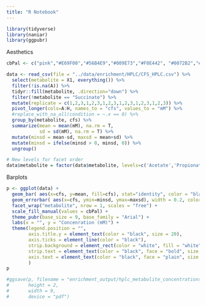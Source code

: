 ```yaml
---
title: "R Notebook"
---
```


```r
library(tidyverse)
library(naniar)
library(ggpubr)
```
Aesthetics
```r
cbPal <- c("pink","#E69F00","#56B4E9","#009E73","#F0E442", "#0072B2","#75437C","#B52F25") 
```

```r
data <- read_csv(file = "../data/enrichment/HPLC/CFS_HPLC.csv") %>%
  select(metabolite = X1, everything()) %>%
  filter(!is.na(A)) %>%
  tidyr::fill(metabolite, .direction="down") %>%
  filter(!metabolite == "Succinate") %>%
  mutate(replicate = c(1,2,3,1,2,3,1,2,3,1,2,3,1,2,3,1,2,3)) %>%
  pivot_longer(cols=A:H, names_to = "cfs", values_to = "mM") %>%
  #replace_with_na_all(condition = ~.x == 0) %>%
  group_by(metabolite, cfs) %>%
  summarize(mean = mean(mM), na.rm = T, 
            sd = sd(mM), na.rm = T) %>%
  mutate(minsd = mean-sd, maxsd = mean+sd) %>%
  mutate(minsd = ifelse(minsd > 0, minsd, 0)) %>%
  ungroup()
```

```r
# New levels for facet order
data$metabolite = factor(data$metabolite, levels=c('Acetate','Propionate','Butyrate','Lactate','Formate','Pyruvate'))
```


Barplots
```r
p <- ggplot(data) +
  geom_bar( aes(x=cfs, y=mean, fill=cfs), stat="identity", color = "black") +
  geom_errorbar( aes(x=cfs, ymin=minsd, ymax=maxsd), width = 0.2, color = "black", size = .4) +
  facet_wrap("metabolite", nrow = 1, scales = "free") +
  scale_fill_manual(values = cbPal) +
  theme_pubr(base_size = 9, base_family = "Arial") +
  labs(x = "", y = "Concenration (mM)") +
  theme(legend.position = "",
        axis.title.y = element_text(color = "black", size = 20),
        axis.ticks = element_line(color = "black"),
        strip.background = element_rect(color = "white", fill = "white"),
        strip.text = element_text(color = "black", face = "bold", size = 20),
        axis.text = element_text(color = "black", face = "plain", size = 20)
        )
p
```

```r
#ggsave(p, filename = "enrichment_output/hplc_metabolite_concentrations.pdf",
#       height = 2,
#       width = 9,
#       device = "pdf")
```

